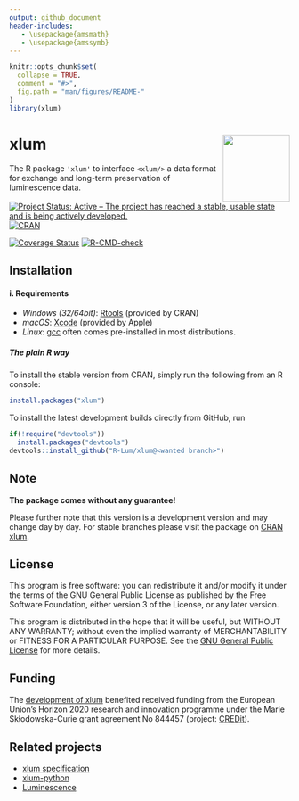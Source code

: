 ```yaml
---
output: github_document
header-includes:
   - \usepackage{amsmath}
   - \usepackage{amssymb}
---
```

<!-- README.md was auto-generated by README.Rmd. Please DO NOT edit by hand!-->

```r
knitr::opts_chunk$set(
  collapse = TRUE,
  comment = "#>",
  fig.path = "man/figures/README-"
)
library(xlum)
```

# xlum <img width=120px src="man/figures/xlum_logo.png" align="right" />

The R package `'xlum'` to interface `<xlum/>` a data format for exchange and long-term 
preservation of luminescence data.

[![Project Status: Active – The project has reached a stable, usable state and is being actively developed.](https://www.repostatus.org/badges/latest/active.svg)](https://www.repostatus.org/#Concept)
[![CRAN](https://www.r-pkg.org/badges/version/xlum)](https://cran.r-project.org/package=xlum)

[![Coverage Status](https://img.shields.io/codecov/c/github/R-Lum/xlum.svg)](https://codecov.io/github/R-Lum/xlum?branch=master)
[![R-CMD-check](https://github.com/R-Lum/xlum/workflows/GitHub Actions CI/badge.svg)](https://github.com/R-Lum/xlum/actions)

## Installation

#### i. Requirements

* *Windows (32/64bit)*:  [Rtools](https://cran.r-project.org/bin/windows/Rtools/) (provided by CRAN)
* *macOS*: [Xcode](https://developer.apple.com/) (provided by Apple)
* *Linux*: [gcc](https://gcc.gnu.org) often comes pre-installed in most distributions. 

##### The plain **R** way

To install the stable version from CRAN, simply run the following from an R console:

```r
install.packages("xlum")
```

To install the latest development builds directly from GitHub, run

```r
if(!require("devtools"))
  install.packages("devtools")
devtools::install_github("R-Lum/xlum@<wanted branch>")
```

## Note

**The package comes without any guarantee!**

Please further note that this version is a development version and may change day by day. For stable branches please visit
the package on [CRAN xlum](https://CRAN.R-project.org/package=xlum).

## License

This program is free software: you can redistribute it and/or modify
it under the terms of the GNU General Public License as published by
the Free Software Foundation, either version 3 of the License, or
any later version.

This program is distributed in the hope that it will be useful,
but WITHOUT ANY WARRANTY; without even the implied warranty of
MERCHANTABILITY or FITNESS FOR A PARTICULAR PURPOSE.  See the
[GNU General Public License](https://github.com/R-Lum/xlum/blob/main/LICENSE) for more details.

## <span class="glyphicon glyphicon-euro"></span> Funding

The [development of xlum](https://github.com/R-Lum/xlum_specification)
benefited received funding from the European Union’s Horizon 2020 research and 
innovation programme under the Marie Skłodowska-Curie grant agreement No 844457 
(project: [CREDit](https://cordis.europa.eu/project/id/844457)).

## Related projects 

* [xlum specification](https://github.com/R-Lum/xlum_specification)
* [xlum-python](https://github.com/SteveGrehl/xlum-python)
* [Luminescence](https://github.com/R-Lum/Luminescence)

